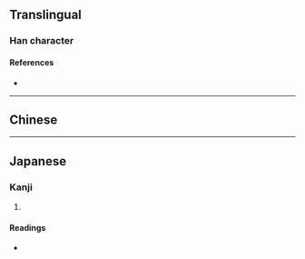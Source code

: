 {{character info/new}}
==Translingual==

===Han character===
{{Han char|rn=75|rad=木|as=14|sn=18|four=|canj=DHTC|ids=⿰木箕}}

====References====
* {{Han ref|kx=0558.280|dkj=15726|hdz=21309.040|uh=6AB1|ud=27313}}

----

==Chinese==
{{zh-see|棋|v}}

----

==Japanese==

===Kanji===
{{ja-kanji|grade=|rs=木14}}

# {{rfdef|ja|sort=木14}}

====Readings====
* {{ja-readings|on=[[き]] (ki)|kun=[[ご]] (go), [[ごいし]] (goishi)}}